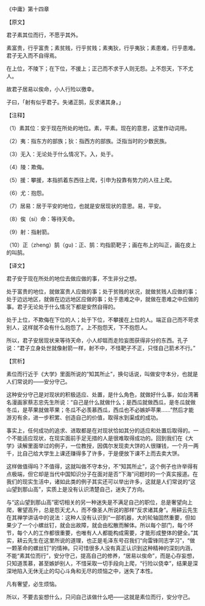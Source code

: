 

《中庸》第十四章

【原文】

君子素其位而行，不愿乎其外。

素富贵，行乎富贵；素贫贱，行乎贫贱；素夷狄，行乎夷狄；素患难，行乎患难。君子无入而不自得焉。

在上位，不陵下；在下位，不援上；正己而不求于人则无怨。上不怨天，下不尤人。

故君子居易以俟命，小人行险以徼幸。

子曰，「射有似乎君子。失诸正鹄，反求诸其身。」

【注释】

（1）素其位：安于现在所处的地位。素，平素。现在的意思，这里作动词用。

（2）夷：指东方的部族；狄：指西方的部族。泛指当时的少数民族。

（3）无入：无论处于什么情况下。入，处于。

（4）陵：欺侮。

（5）援：攀援，本指抓着东西往上爬，引申为投靠有势力的人往上爬。

（6）尤：抱怨。

（7）居易：居于平安的地位，也就是安居现状的意思。易，平安。

（8）俟（si）命：等待天命。

（9）射：指射箭。

（10）正（zheng）鹄（gu)：正、鹄：均指箭靶子；画在布上的叫正，画在皮上的叫鹄。

【译文】

君子安于现在所处的地位去做应做的事，不生非分之想。

处于富贵的地位，就做富贵人应做的事；处于贫贱的状况，就做贫贱人应做的事；处于边远地区，就做在边远地区应做的事；处于患难之中，就做在患难之中应做的事。君子无论处于什么情况下都是安然自得的。

处于上位，不欺侮在下位的人；处于下位，不攀援在上位的人。端正自己而不苛求别人，这样就不会有什么抱怨了。上不抱怨天，下不抱怨人。

所以，君子安居现状来等待天命，小人却铤而走险妄图获得非分的东西。孔子说：“君子立身处世就像射箭一样，射不中，不怪靶子不正，只怪自己箭术不行。”

【赏析】

素位而行近于《大学》里面所说的“知其所止”，换句话说，叫做安守本分，也就是人们常说的——安分守己。

这种安分守己是对现状的积极适应、处置，是什么角色，就做好什么事，如台湾著名漫画家蔡志忠先生所说：“自己是什么就做什么；是西瓜就做西瓜，是冬瓜就做冬瓜，是苹果就做苹果；冬瓜不必羡慕西瓜，西瓜也不必嫉妒苹果……”然后才能游刃有余，进一步积累、创造自己的价值，取得水到渠成的成功。

事实上，任何成功的追求、进取都是在对现状恰如其分的适应和处置后取得的。一个不能适应现状，在现实面前手足无措的人是很难取得成功的。回到我们在《大学》读解里面举过的例子，一位教授，因偶尔发现卖大饼的人很赚钱，一个月一两千，比自己给大学生上课还赚得多了许多，于是便放下课不上而去卖大饼。

这样做值得吗？不值得，这就叫做不守本分，不“知其所止”，这个例子也许举得有点极端，但它却是当代中国知识分子在面对是否“下海”问题时的一个真实报道。在我们的现实生活中，诸如此类的例子其实还可以举出许多，这就是人们常说的“这山望到那山高”，实质上是没有认识清楚自己，迷失了方向。

与“这山望到那山高”密切相关的另一种迷失是不满足自己的职位，总是奢望向上爬，奢望高升，总是怨天尤人，而不像圣人所说的那样“反求诸其身”。用耕云先生在其禅学讲话中的说法：这种人没有认识到“一部机器，大的轮轴固然重要，但如果少了一个小螺丝钉，就会出故障，就会由松散而解体。所以每个部门，每个环节，每个人的工作都很重要，也唯有人人都能构成需要，才能形成整体的健全。”其实，耕云先生在这里所说的道理，也正是毛泽东号召我们“向雷锋同志学习”，“做一颗革命的螺丝钉”的情神。只可惜很多人没有真正认识到这种精神的深刻内涵，不能“素其位而行”，安分守己，提高自己的修养，“居易以俟命”，而是心存妄想，只知道羡慕，甚至嫉妒别人，不惜采取一切手段向上爬，“行险以侥幸”，结果是深深地陷入无休无止的勾心斗角和无尽的烦恼之中，迷失了本性。

凡有奢望，必生烦恼。

所以，不要去妄想什么，只问自己该做什么吧——这就是素位而行，安分守己。


